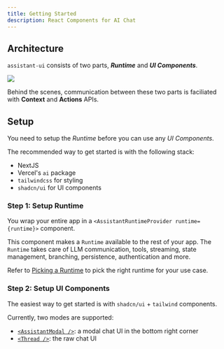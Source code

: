 ```yaml
---
title: Getting Started
description: React Components for AI Chat
---
```



## Architecture

`assistant-ui` consists of two parts, ***Runtime*** and ***UI Components***.  

<Image src={architecture} height={300} className="dark:invert dark:hue-rotate-180 my-2 mx-auto" />

Behind the scenes, communication between these two parts is faciliated with **Context** and **Actions** APIs.  

## Setup

You need to setup the *Runtime* before you can use any *UI Components*. 

The recommended way to get started is with the following stack:

- NextJS
- Vercel's `ai` package
- `tailwindcss` for styling
- `shadcn/ui` for UI components

### Step 1: Setup Runtime

You wrap your entire app in a `<AssistantRuntimeProvider runtime={runtime}>` component. 

This component makes a `Runtime` available to the rest of your app.
The `Runtime` takes care of LLM communication, tools, streaming, state management, branching, persistence, authentication and more.

Refer to [Picking a Runtime](/docs/runtimes/pick-a-runtime) to pick the right runtime for your use case.

### Step 2: Setup UI Components

The easiest way to get started is with `shadcn/ui` + `tailwind` components.

Currently, two modes are supported:

- [`<AssistantModal />`](/docs/ui/assistant-modal): a modal chat UI in the bottom right corner
- [`<Thread />`](/docs/ui/thread): the raw chat UI
